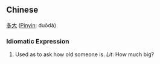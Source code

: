 ==Chinese==
[[多]][[大]] ([[Pinyin]]: duōdà)

===Idiomatic Expression===
# Used as to ask how old someone is.  ''Lit'': How much big?